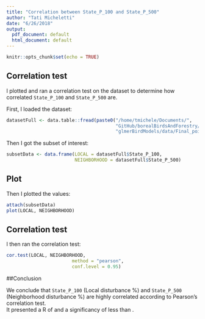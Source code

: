 ```yaml
---
title: "Correlation between State_P_100 and State_P_500"
author: "Tati Micheletti"
date: "6/26/2018"
output:
  pdf_document: default
  html_document: default
---
```


```r
knitr::opts_chunk$set(echo = TRUE)
```

## Correlation test

I plotted and ran a correlation test on the dataset to determine how correlated `State_P_100` and `State_P_500` are.

First, I loaded the dataset:

```r
datasetFull <- data.table::fread(paste0("/home/tmichele/Documents/",
                                        "GitHub/borealBirdsAndForestry/modules/",
                                        "glmerBirdModels/data/Final_points_2010.csv"))
```

Then I got the subset of interest: 
```r
subsetData <- data.frame(LOCAL = datasetFull$State_P_100, 
                         NEIGHBORHOOD = datasetFull$State_P_500)
```

## Plot

Then I plotted the values:  

```r
attach(subsetData)
plot(LOCAL, NEIGHBORHOOD)
```

## Correlation test

I then ran the correlation test:  

```r
cor.test(LOCAL, NEIGHBORHOOD,
                        method = "pearson",
                        conf.level = 0.95)
```

##Conclusion

We conclude that `State_P_100` (Local disturbance %) and `State_P_500` (Neighborhood disturbance %) are highly correlated according to Pearson's correlation test.  
It presented a R of **\textcolor{red}{0.86}** and a significancy of less than **\textcolor{red}{0.01}**.




